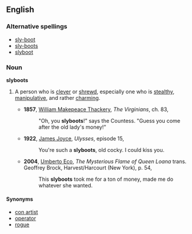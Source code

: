 ==English==

===Alternative spellings===
*[[sly-boot]]
*[[sly-boots]]
*[[slyboot]]

===Noun===
'''slyboots'''

# {{context|mainly|UK}} A person who is [[clever]] or [[shrewd]], especially one who is [[stealthy]], [[manipulative]], and rather [[charming]].
#*'''1857''', [[w:William_Makepeace_Thackery|William Makepeace Thackery]], ''The Virginians'', ch. 83,
#*:"Oh, you '''slyboots'''!" says the Countess. "Guess you come after the old lady's money!"
#*'''1922''', [[w:James_Joyce|James Joyce]], ''Ulysses'', episode 15,
#*:You're such a '''slyboots''', old cocky. I could kiss you.
#*'''2004''', [[w:Umberto_Eco|Umberto Eco]], ''The Mysterious Flame of Queen Loana'' trans. Geoffrey Brock, Harvest/Harcourt (New York), p. 54,
#*:This '''slyboots''' took me for a ton of money, made me do whatever she wanted.

====Synonyms====
*[[con artist]]
*[[operator]]
*[[rogue]]